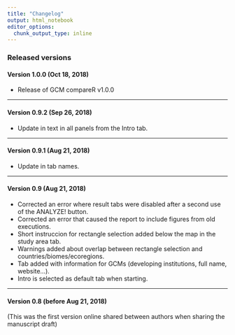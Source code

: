 ```yaml
---
title: "Changelog"
output: html_notebook
editor_options: 
  chunk_output_type: inline
---
```


### Released versions

#### Version 1.0.0 (Oct 18, 2018)
- Release of GCM compareR v1.0.0

***

#### Version 0.9.2 (Sep 26, 2018)
- Update in text in all panels from the Intro tab.

***

#### Version 0.9.1 (Aug 21, 2018)
- Update in tab names.

***

#### Version 0.9 (Aug 21, 2018)
- Corrected an error where result tabs were disabled after a second use of the ANALYZE! button.
- Corrected an error that caused the report to include figures from old executions.
- Short instruccion for rectangle selection added below the map in the study area tab.
- Warnings added about overlap between rectangle selection and countries/biomes/ecoregions.
- Tab added with information for GCMs (developing institutions, full name, website...).
- Intro is selected as default tab when starting.

***

#### Version 0.8 (before Aug 21, 2018)
(This was the first version online shared between authors when sharing the manuscript draft)
